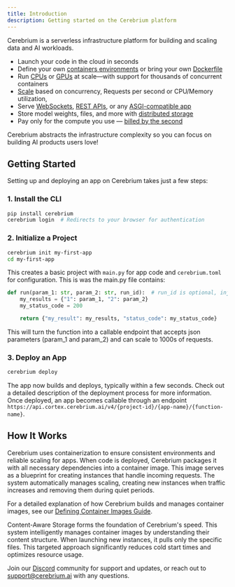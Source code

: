 ```yaml
---
title: Introduction
description: Getting started on the Cerebrium platform
---
```


Cerebrium is a serverless infrastructure platform for building and scaling data and AI workloads.

- Launch your code in the cloud in seconds
- Define your own [containers environments](/cerebrium/container-images/defining-container-images) or bring your own [Dockerfile](/cerebrium/container-images/custom-dockerfiles)
- Run [CPUs](/cerebrium/hardware/cpu-and-memory) or [GPUs](/cerebrium/hardware/using-gpus) at scale—with support for thousands of concurrent containers
- [Scale](/cerebrium/scaling/scaling-apps) based on concurrency, Requests per second or CPU/Memory utilization,
- Serve [WebSockets](/cerebrium/endpoints/websockets), [REST APIs](/cerebrium/endpoints/inference-api), or any [ASGI-compatible app](/cerebrium/container-images/custom-web-servers)
- Store model weights, files, and more with [distributed storage](/cerebrium/storage/managing-files)
- Pay only for the compute you use — [billed by the second](https://www.cerebrium.ai/pricing)

Cerebrium abstracts the infrastructure complexity so you can focus on building AI products users love!

## Getting Started

Setting up and deploying an app on Cerebrium takes just a few steps:

### 1. Install the CLI

```bash
pip install cerebrium
cerebrium login  # Redirects to your browser for authentication
```

### 2. Initialize a Project

```bash
cerebrium init my-first-app
cd my-first-app
```

This creates a basic project with `main.py` for app code and `cerebrium.toml` for configuration. This is was the main.py file contains:

```python
def run(param_1: str, param_2: str, run_id):  # run_id is optional, injected by Cerebrium at runtime
    my_results = {"1": param_1, "2": param_2}
    my_status_code = 200

    return {"my_result": my_results, "status_code": my_status_code}
```

This will turn the function into a callable endpoint that accepts json parameters (param_1 and param_2) and can scale to 1000s of requests.

### 3. Deploy an App

```bash
cerebrium deploy
```

The app now builds and deploys, typically within a few seconds. Check out a detailed description of the deployment process for more information. Once deployed, an app becomes callable through an endpoint `https://api.cortex.cerebrium.ai/v4/{project-id}/{app-name}/{function-name}`.

## How It Works

Cerebrium uses containerization to ensure consistent environments and reliable scaling for apps. When code is deployed, Cerebrium packages it with all necessary dependencies into a container image. This image serves as a blueprint for creating instances that handle incoming requests. The system automatically manages scaling, creating new instances when traffic increases and removing them during quiet periods.

For a detailed explanation of how Cerebrium builds and manages container images, see our [Defining Container Images Guide](/cerebrium/container-images/defining-container-images).

<Info>
  Content-Aware Storage forms the foundation of Cerebrium's speed. This system
  intelligently manages container images by understanding their content
  structure. When launching new instances, it pulls only the specific files.
  This targeted approach significantly reduces cold start times and optimizes
  resource usage.
</Info>

Join our [Discord](https://discord.gg/ATj6USmeE2) community for support and updates, or reach out to [support@cerebrium.ai](mailto:support@cerebrium.ai) with any questions.
